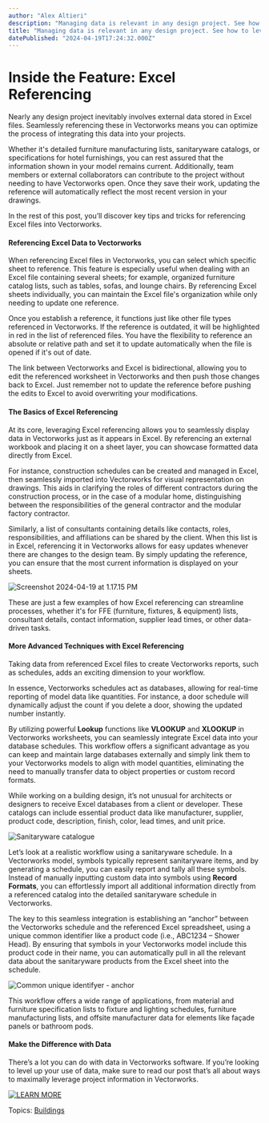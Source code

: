 ```yaml
---
author: "Alex Altieri"
description: "Managing data is relevant in any design project. See how to leverage Excel with Vectorworks for superior data management. "
title: "Managing data is relevant in any design project. See how to leverage Excel with Vectorworks for superior data management. " 
datePublished: "2024-04-19T17:24:32.000Z"
---
```

# Inside the Feature: Excel Referencing

Nearly any design project inevitably involves external data stored in Excel files. Seamlessly referencing these in Vectorworks means you can optimize the process of integrating this data into your projects.

Whether it's detailed furniture manufacturing lists, sanitaryware catalogs, or specifications for hotel furnishings, you can rest assured that the information shown in your model remains current. Additionally, team members or external collaborators can contribute to the project without needing to have Vectorworks open. Once they save their work, updating the reference will automatically reflect the most recent version in your drawings.

In the rest of this post, you’ll discover key tips and tricks for referencing Excel files into Vectorworks.

#### Referencing Excel Data to Vectorworks 

When referencing Excel files in Vectorworks, you can select which specific sheet to reference. This feature is especially useful when dealing with an Excel file containing several sheets; for example, organized furniture catalog lists, such as tables, sofas, and lounge chairs. By referencing Excel sheets individually, you can maintain the Excel file's organization while only needing to update one reference.

Once you establish a reference, it functions just like other file types referenced in Vectorworks. If the reference is outdated, it will be highlighted in red in the list of referenced files. You have the flexibility to reference an absolute or relative path and set it to update automatically when the file is opened if it's out of date.

The link between Vectorworks and Excel is bidirectional, allowing you to edit the referenced worksheet in Vectorworks and then push those changes back to Excel. Just remember not to update the reference before pushing the edits to Excel to avoid overwriting your modifications.

#### The Basics of Excel Referencing

At its core, leveraging Excel referencing allows you to seamlessly display data in Vectorworks just as it appears in Excel. By referencing an external workbook and placing it on a sheet layer, you can showcase formatted data directly from Excel.

For instance, construction schedules can be created and managed in Excel, then seamlessly imported into Vectorworks for visual representation on drawings. This aids in clarifying the roles of different contractors during the construction process, or in the case of a modular home, distinguishing between the responsibilities of the general contractor and the modular factory contractor.

Similarly, a list of consultants containing details like contacts, roles, responsibilities, and affiliations can be shared by the client. When this list is in Excel, referencing it in Vectorworks allows for easy updates whenever there are changes to the design team. By simply updating the reference, you can ensure that the most current information is displayed on your sheets.

![Screenshot 2024-04-19 at 1.17.15 PM](https://blog.vectorworks.net/hs-fs/hubfs/Blog%20Images/2024%20Blog/4_Excel/Screenshot%202024-04-19%20at%201.17.15%20PM.png?width=1601&height=1055&name=Screenshot%202024-04-19%20at%201.17.15%20PM.png)

These are just a few examples of how Excel referencing can streamline processes, whether it's for FFE (furniture, fixtures, & equipment) lists, consultant details, contact information, supplier lead times, or other data-driven tasks.

#### More Advanced Techniques with Excel Referencing

Taking data from referenced Excel files to create Vectorworks reports, such as schedules, adds an exciting dimension to your workflow.

In essence, Vectorworks schedules act as databases, allowing for real-time reporting of model data like quantities. For instance, a door schedule will dynamically adjust the count if you delete a door, showing the updated number instantly.

By utilizing powerful **Lookup** functions like **VLOOKUP** and **XLOOKUP** in Vectorworks worksheets, you can seamlessly integrate Excel data into your database schedules. This workflow offers a significant advantage as you can keep and maintain large databases externally and simply link them to your Vectorworks models to align with model quantities, eliminating the need to manually transfer data to object properties or custom record formats.

While working on a building design, it’s not unusual for architects or designers to receive Excel databases from a client or developer. These catalogs can include essential product data like manufacturer, supplier, product code, description, finish, color, lead times, and unit price.

![Sanitaryware catalogue](https://blog.vectorworks.net/hs-fs/hubfs/Blog%20Images/2024%20Blog/4_Excel/Sanitaryware%20catalogue.png?width=1922&height=1176&name=Sanitaryware%20catalogue.png)

Let’s look at a realistic workflow using a sanitaryware schedule. In a Vectorworks model, symbols typically represent sanitaryware items, and by generating a schedule, you can easily report and tally all these symbols. Instead of manually inputting custom data into symbols using **Record Formats**, you can effortlessly import all additional information directly from a referenced catalog into the detailed sanitaryware schedule in Vectorworks.

The key to this seamless integration is establishing an “anchor” between the Vectorworks schedule and the referenced Excel spreadsheet, using a unique common identifier like a product code (i.e., ABC1234 – Shower Head). By ensuring that symbols in your Vectorworks model include this product code in their name, you can automatically pull in all the relevant data about the sanitaryware products from the Excel sheet into the schedule.

![Common unique identifyer - anchor](https://blog.vectorworks.net/hs-fs/hubfs/Blog%20Images/2024%20Blog/4_Excel/Common%20unique%20identifyer%20-%20anchor.png?width=1407&height=796&name=Common%20unique%20identifyer%20-%20anchor.png)

This workflow offers a wide range of applications, from material and furniture specification lists to fixture and lighting schedules, furniture manufacturing lists, and offsite manufacturer data for elements like façade panels or bathroom pods.

#### Make the Difference with Data

There’s a lot you can do with data in Vectorworks software. If you’re looking to level up your use of data, make sure to read our post that’s all about ways to maximally leverage project information in Vectorworks.

[![LEARN MORE](https://no-cache.hubspot.com/cta/default/3018241/7d13467b-8491-43c9-b74a-b9912e712edd.png)](https://cta-redirect.hubspot.com/cta/redirect/3018241/7d13467b-8491-43c9-b74a-b9912e712edd) 

 Topics: [Buildings](https://blog.vectorworks.net/topic/buildings) 

 